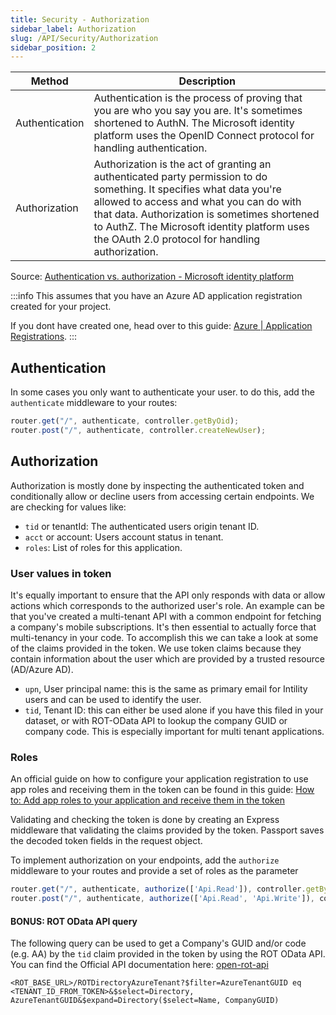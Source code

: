 ```yaml
---
title: Security - Authorization
sidebar_label: Authorization
slug: /API/Security/Authorization
sidebar_position: 2
---
```


| Method | Description |
| ------ | ----------- |
| Authentication | Authentication is the process of proving that you are who you say you are. It's sometimes shortened to AuthN. The Microsoft identity platform uses the OpenID Connect protocol for handling authentication. |
| Authorization | Authorization is the act of granting an authenticated party permission to do something. It specifies what data you're allowed to access and what you can do with that data. Authorization is sometimes shortened to AuthZ. The Microsoft identity platform uses the OAuth 2.0 protocol for handling authorization. |
Source: [Authentication vs. authorization - Microsoft identity platform](https://docs.microsoft.com/en-us/azure/active-directory/develop/authentication-vs-authorization)

:::info
This assumes that you have an Azure AD application registration created for your project.

If you dont have created one, head over to this guide: [Azure | Application Registrations](../Azure/ApplicationRegistrations).
:::

## Authentication

In some cases you only want to authenticate your user. to do this, add the `authenticate` middleware to your routes:

```typescript
router.get("/", authenticate, controller.getByOid);
router.post("/", authenticate, controller.createNewUser);
```

## Authorization

Authorization is mostly done by inspecting the authenticated token and conditionally allow or decline users from accessing certain endpoints. We are checking for values like:

* `tid` or tenantId: The authenticated users origin tenant ID.
* `acct` or account: Users account status in tenant.
* `roles`: List of roles for this application.

### User values in token

It's equally important to ensure that the API only responds with data or allow actions which corresponds to the authorized user's role. An example can be that you've created a multi-tenant API with a common endpoint for fetching a company's mobile subscriptions. It's then essential to actually force that multi-tenancy in your code. To accomplish this we can take a look at some of the claims provided in the token. We use token claims because they contain information about the user which are provided by a trusted resource (AD/Azure AD). 

* `upn`, User principal name: this is the same as primary email for Intility users and can be used to identify the user.
* `tid`, Tenant ID: this can either be used alone if you have this filed in your dataset, or with ROT-OData API to lookup the company GUID or company code. This is especially important for multi tenant applications.

### Roles

An official guide on how to configure your application registration to use app roles and receiving them in the token can be found in this guide: [How to: Add app roles to your application and receive them in the token](https://docs.microsoft.com/en-us/azure/active-directory/develop/howto-add-app-roles-in-azure-ad-apps)

Validating and checking the token is done by creating an Express middleware that validating the claims provided by the token. Passport saves the decoded token fields in the request object.

To implement authorization on your endpoints, add the `authorize` middleware to your routes and provide a set of roles as the parameter

```typescript
router.get("/", authenticate, authorize(['Api.Read']), controller.getByOid);
router.post("/", authenticate, authorize(['Api.Read', 'Api.Write']), controller.createNewUser);
```

#### BONUS: ROT OData API query

The following query can be used to get a Company's GUID and/or code (e.g. AA) by the `tid` claim provided in the token by using the ROT OData API. You can find the Official API documentation here: [open-rot-api](https://gitlab.intility.com/DeveloperServices/open-rot-api)

`<ROT_BASE_URL>/ROTDirectoryAzureTenant?$filter=AzureTenantGUID eq <TENANT_ID_FROM_TOKEN>&$select=Directory, AzureTenantGUID&$expand=Directory($select=Name, CompanyGUID)`

